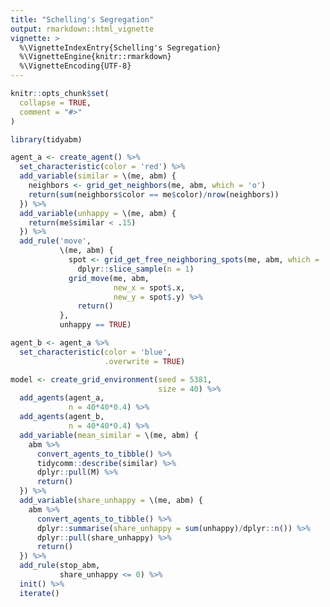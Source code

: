 ```yaml
---
title: "Schelling's Segregation"
output: rmarkdown::html_vignette
vignette: >
  %\VignetteIndexEntry{Schelling's Segregation}
  %\VignetteEngine{knitr::rmarkdown}
  %\VignetteEncoding{UTF-8}
---
```


```r
knitr::opts_chunk$set(
  collapse = TRUE,
  comment = "#>"
)
```

```r
library(tidyabm)
```

```r
agent_a <- create_agent() %>% 
  set_characteristic(color = 'red') %>% 
  add_variable(similar = \(me, abm) {
    neighbors <- grid_get_neighbors(me, abm, which = 'o')
    return(sum(neighbors$color == me$color)/nrow(neighbors))
  }) %>% 
  add_variable(unhappy = \(me, abm) {
    return(me$similar < .15)
  }) %>% 
  add_rule('move',
           \(me, abm) {
             spot <- grid_get_free_neighboring_spots(me, abm, which = 'o') %>% 
               dplyr::slice_sample(n = 1)
             grid_move(me, abm, 
                       new_x = spot$.x,
                       new_y = spot$.y) %>% 
               return()
           },
           unhappy == TRUE)

agent_b <- agent_a %>% 
  set_characteristic(color = 'blue',
                     .overwrite = TRUE)

model <- create_grid_environment(seed = 5381,
                                 size = 40) %>% 
  add_agents(agent_a,
             n = 40*40*0.4) %>% 
  add_agents(agent_b,
             n = 40*40*0.4) %>% 
  add_variable(mean_similar = \(me, abm) {
    abm %>% 
      convert_agents_to_tibble() %>% 
      tidycomm::describe(similar) %>% 
      dplyr::pull(M) %>% 
      return()
  }) %>% 
  add_variable(share_unhappy = \(me, abm) {
    abm %>% 
      convert_agents_to_tibble() %>% 
      dplyr::summarise(share_unhappy = sum(unhappy)/dplyr::n()) %>% 
      dplyr::pull(share_unhappy) %>% 
      return()
  }) %>% 
  add_rule(stop_abm,
           share_unhappy <= 0) %>% 
  init() %>% 
  iterate()
```
